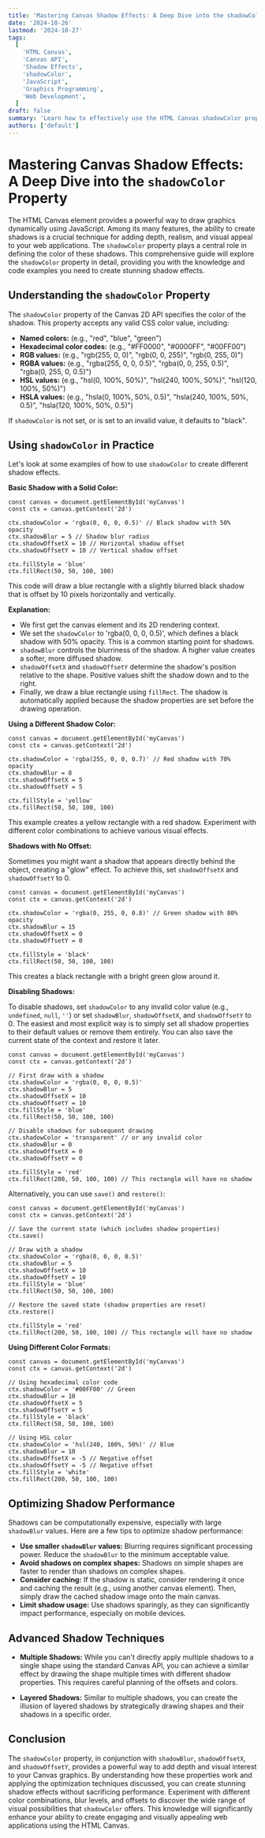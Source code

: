 ```yaml
---
title: 'Mastering Canvas Shadow Effects: A Deep Dive into the shadowColor Property'
date: '2024-10-26'
lastmod: '2024-10-27'
tags:
  [
    'HTML Canvas',
    'Canvas API',
    'Shadow Effects',
    'shadowColor',
    'JavaScript',
    'Graphics Programming',
    'Web Development',
  ]
draft: false
summary: 'Learn how to effectively use the HTML Canvas shadowColor property to create stunning visual effects and add depth to your web graphics. This comprehensive guide provides in-depth explanations, code examples, and best practices.'
authors: ['default']
---
```


# Mastering Canvas Shadow Effects: A Deep Dive into the `shadowColor` Property

The HTML Canvas element provides a powerful way to draw graphics dynamically using JavaScript. Among its many features, the ability to create shadows is a crucial technique for adding depth, realism, and visual appeal to your web applications. The `shadowColor` property plays a central role in defining the color of these shadows. This comprehensive guide will explore the `shadowColor` property in detail, providing you with the knowledge and code examples you need to create stunning shadow effects.

## Understanding the `shadowColor` Property

The `shadowColor` property of the Canvas 2D API specifies the color of the shadow. This property accepts any valid CSS color value, including:

- **Named colors:** (e.g., "red", "blue", "green")
- **Hexadecimal color codes:** (e.g., "#FF0000", "#0000FF", "#00FF00")
- **RGB values:** (e.g., "rgb(255, 0, 0)", "rgb(0, 0, 255)", "rgb(0, 255, 0)")
- **RGBA values:** (e.g., "rgba(255, 0, 0, 0.5)", "rgba(0, 0, 255, 0.5)", "rgba(0, 255, 0, 0.5)")
- **HSL values:** (e.g., "hsl(0, 100%, 50%)", "hsl(240, 100%, 50%)", "hsl(120, 100%, 50%)")
- **HSLA values:** (e.g., "hsla(0, 100%, 50%, 0.5)", "hsla(240, 100%, 50%, 0.5)", "hsla(120, 100%, 50%, 0.5)")

If `shadowColor` is not set, or is set to an invalid value, it defaults to "black".

## Using `shadowColor` in Practice

Let's look at some examples of how to use `shadowColor` to create different shadow effects.

**Basic Shadow with a Solid Color:**

```plaintext
const canvas = document.getElementById('myCanvas')
const ctx = canvas.getContext('2d')

ctx.shadowColor = 'rgba(0, 0, 0, 0.5)' // Black shadow with 50% opacity
ctx.shadowBlur = 5 // Shadow blur radius
ctx.shadowOffsetX = 10 // Horizontal shadow offset
ctx.shadowOffsetY = 10 // Vertical shadow offset

ctx.fillStyle = 'blue'
ctx.fillRect(50, 50, 100, 100)
```

This code will draw a blue rectangle with a slightly blurred black shadow that is offset by 10 pixels horizontally and vertically.

**Explanation:**

- We first get the canvas element and its 2D rendering context.
- We set the `shadowColor` to 'rgba(0, 0, 0, 0.5)', which defines a black shadow with 50% opacity. This is a common starting point for shadows.
- `shadowBlur` controls the blurriness of the shadow. A higher value creates a softer, more diffused shadow.
- `shadowOffsetX` and `shadowOffsetY` determine the shadow's position relative to the shape. Positive values shift the shadow down and to the right.
- Finally, we draw a blue rectangle using `fillRect`. The shadow is automatically applied because the shadow properties are set before the drawing operation.

**Using a Different Shadow Color:**

```plaintext
const canvas = document.getElementById('myCanvas')
const ctx = canvas.getContext('2d')

ctx.shadowColor = 'rgba(255, 0, 0, 0.7)' // Red shadow with 70% opacity
ctx.shadowBlur = 8
ctx.shadowOffsetX = 5
ctx.shadowOffsetY = 5

ctx.fillStyle = 'yellow'
ctx.fillRect(50, 50, 100, 100)
```

This example creates a yellow rectangle with a red shadow. Experiment with different color combinations to achieve various visual effects.

**Shadows with No Offset:**

Sometimes you might want a shadow that appears directly behind the object, creating a "glow" effect. To achieve this, set `shadowOffsetX` and `shadowOffsetY` to 0.

```plaintext
const canvas = document.getElementById('myCanvas')
const ctx = canvas.getContext('2d')

ctx.shadowColor = 'rgba(0, 255, 0, 0.8)' // Green shadow with 80% opacity
ctx.shadowBlur = 15
ctx.shadowOffsetX = 0
ctx.shadowOffsetY = 0

ctx.fillStyle = 'black'
ctx.fillRect(50, 50, 100, 100)
```

This creates a black rectangle with a bright green glow around it.

**Disabling Shadows:**

To disable shadows, set `shadowColor` to any invalid color value (e.g., `undefined`, `null`, `''`) or set `shadowBlur`, `shadowOffsetX`, and `shadowOffsetY` to 0. The easiest and most explicit way is to simply set all shadow properties to their default values or remove them entirely. You can also save the current state of the context and restore it later.

```plaintext
const canvas = document.getElementById('myCanvas')
const ctx = canvas.getContext('2d')

// First draw with a shadow
ctx.shadowColor = 'rgba(0, 0, 0, 0.5)'
ctx.shadowBlur = 5
ctx.shadowOffsetX = 10
ctx.shadowOffsetY = 10
ctx.fillStyle = 'blue'
ctx.fillRect(50, 50, 100, 100)

// Disable shadows for subsequent drawing
ctx.shadowColor = 'transparent' // or any invalid color
ctx.shadowBlur = 0
ctx.shadowOffsetX = 0
ctx.shadowOffsetY = 0

ctx.fillStyle = 'red'
ctx.fillRect(200, 50, 100, 100) // This rectangle will have no shadow
```

Alternatively, you can use `save()` and `restore()`:

```plaintext
const canvas = document.getElementById('myCanvas')
const ctx = canvas.getContext('2d')

// Save the current state (which includes shadow properties)
ctx.save()

// Draw with a shadow
ctx.shadowColor = 'rgba(0, 0, 0, 0.5)'
ctx.shadowBlur = 5
ctx.shadowOffsetX = 10
ctx.shadowOffsetY = 10
ctx.fillStyle = 'blue'
ctx.fillRect(50, 50, 100, 100)

// Restore the saved state (shadow properties are reset)
ctx.restore()

ctx.fillStyle = 'red'
ctx.fillRect(200, 50, 100, 100) // This rectangle will have no shadow
```

**Using Different Color Formats:**

```plaintext
const canvas = document.getElementById('myCanvas')
const ctx = canvas.getContext('2d')

// Using hexadecimal color code
ctx.shadowColor = '#00FF00' // Green
ctx.shadowBlur = 10
ctx.shadowOffsetX = 5
ctx.shadowOffsetY = 5
ctx.fillStyle = 'black'
ctx.fillRect(50, 50, 100, 100)

// Using HSL color
ctx.shadowColor = 'hsl(240, 100%, 50%)' // Blue
ctx.shadowBlur = 10
ctx.shadowOffsetX = -5 // Negative offset
ctx.shadowOffsetY = -5 // Negative offset
ctx.fillStyle = 'white'
ctx.fillRect(200, 50, 100, 100)
```

## Optimizing Shadow Performance

Shadows can be computationally expensive, especially with large `shadowBlur` values. Here are a few tips to optimize shadow performance:

- **Use smaller `shadowBlur` values:** Blurring requires significant processing power. Reduce the `shadowBlur` to the minimum acceptable value.
- **Avoid shadows on complex shapes:** Shadows on simple shapes are faster to render than shadows on complex shapes.
- **Consider caching:** If the shadow is static, consider rendering it once and caching the result (e.g., using another canvas element). Then, simply draw the cached shadow image onto the main canvas.
- **Limit shadow usage:** Use shadows sparingly, as they can significantly impact performance, especially on mobile devices.

## Advanced Shadow Techniques

- **Multiple Shadows:** While you can't directly apply multiple shadows to a single shape using the standard Canvas API, you can achieve a similar effect by drawing the shape multiple times with different shadow properties. This requires careful planning of the offsets and colors.

- **Layered Shadows:** Similar to multiple shadows, you can create the illusion of layered shadows by strategically drawing shapes and their shadows in a specific order.

## Conclusion

The `shadowColor` property, in conjunction with `shadowBlur`, `shadowOffsetX`, and `shadowOffsetY`, provides a powerful way to add depth and visual interest to your Canvas graphics. By understanding how these properties work and applying the optimization techniques discussed, you can create stunning shadow effects without sacrificing performance. Experiment with different color combinations, blur levels, and offsets to discover the wide range of visual possibilities that `shadowColor` offers. This knowledge will significantly enhance your ability to create engaging and visually appealing web applications using the HTML Canvas.
